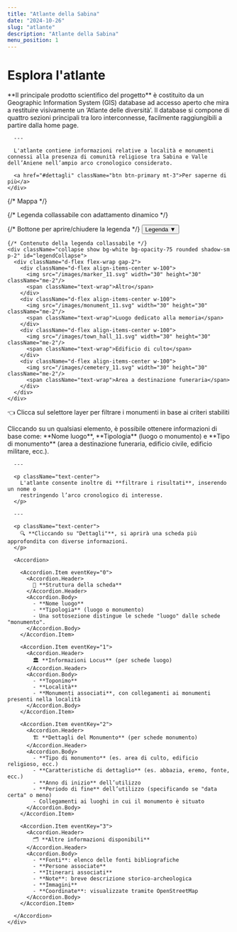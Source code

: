 ```yaml
---
title: "Atlante della Sabina"
date: "2024-10-26"
slug: "atlante"
description: "Atlante della Sabina"
menu_position: 1
---
```



# Esplora l'atlante

<Row className="my-4">
  <Col md={12}>
    <div className="bg-light p-4 rounded shadow-sm text-center">
      **Il principale prodotto scientifico del progetto** è costituito da un Geographic Information System (GIS) database ad accesso aperto che mira a restituire visivamente un ‘Atlante delle diversità’. Il database si compone di quattro sezioni principali tra loro interconnesse, facilmente raggiungibili a partire dalla home page.

      ---

      L'atlante contiene informazioni relative a località e monumenti connessi alla presenza di comunità religiose tra Sabina e Valle dell’Aniene nell’ampio arco cronologico considerato.

      <a href="#dettagli" className="btn btn-primary mt-3">Per saperne di più</a>
    </div>
  </Col>
</Row>



<Row className="my-4">
<Col md={10}>
<div className="position-relative" >
  {/* Mappa */}
  <MapLibre
    height="800px"
    baseLayers={["EsriStreets"]}
    sprite="https://openmaptiles.github.io/osm-bright-gl-style/sprite"
  >
    <VectorLayerLibre
      name="Monumenti"
      source={{
        dTable: "luogo_di_interesse",
        geoField: "coordinate",
        dQueryString: "filter[tipologia][_eq]=monumento&fields=id,tipo_monumento,nome_luogo,coordinate&limit=-1",
        transType: "geojson",
      }}
      checked={true}
      fitToContent={true}
      type="geojson"
      searchInFields={{
        "nome_luogo": "Toponimo",
        "tipo_monumento": {
          "label": "Tipo di monumento",
          "values": ["area a destinazione funeraria", "luogo dedicato alla memoria", "edificio di culto"],
        },
      }}
      style={{
        id: "luogo_di_interesse",
        type: "symbol",
        layout: {
          "icon-image": [
            "match",
            ["get", "tipo_monumento"],
            "area a destinazione funeraria", "cemetery_11",
            "luogo dedicato alla memoria", "monument_11",
            "edificio di culto", "town_hall_11",
            "marker_11" // Default (Altro)
          ],
          "icon-size": 2,
        },
      }}
      popupTemplate="<h4>${nome_luogo}</h4>
        <p>${tipo_monumento}</p>
        <a href='/monumento/?tb=luogo_di_interesse&id=${id}'>Dettagli</a>"
    />
  </MapLibre>

  {/* Legenda collassabile con adattamento dinamico */}
  <div className="position-absolute bottom-0 start-0 m-3" style={{ zIndex: 1000, minWidth: "220px", maxWidth: "280px" }}>
    {/* Bottone per aprire/chiudere la legenda */}
    <button
      className="btn w-100 text-white py-1"
      style={{ backgroundColor: "#990033" }} 
      type="button"
      data-bs-toggle="collapse"
      data-bs-target="#legendCollapse"
      aria-expanded="false"
      aria-controls="legendCollapse"
    >
      Legenda ▼
    </button>

    {/* Contenuto della legenda collassabile */}
    <div className="collapse show bg-white bg-opacity-75 rounded shadow-sm p-2" id="legendCollapse">
      <div className="d-flex flex-wrap gap-2">
        <div className="d-flex align-items-center w-100">
          <img src="/images/marker_11.svg" width="30" height="30" className="me-2"/>
          <span className="text-wrap">Altro</span>
        </div>
        <div className="d-flex align-items-center w-100">
          <img src="/images/monument_11.svg" width="30" height="30" className="me-2"/>
          <span className="text-wrap">Luogo dedicato alla memoria</span>
        </div>
        <div className="d-flex align-items-center w-100">
          <img src="/images/town_hall_11.svg" width="30" height="30" className="me-2"/>
          <span className="text-wrap">Edificio di culto</span>
        </div>
        <div className="d-flex align-items-center w-100">
          <img src="/images/cemetery_11.svg" width="30" height="30" className="me-2"/>
          <span className="text-wrap">Area a destinazione funeraria</span>
        </div>
      </div>
    </div>
  </div>
</div>
</Col>
<Col md={2} className="mt-3">
  <span>👈 Clicca sul selettore layer per filtrare i monumenti in base ai criteri stabiliti</span>
</Col>
</Row>

<Row className="my-4" id="dettagli">
  <Col md={12}>
    <div className="bg-light p-4 rounded shadow-sm">
      <p className="text-center">
        Cliccando su un qualsiasi elemento, è possibile ottenere informazioni di base come:
        **Nome luogo**, **Tipologia** (luogo o monumento) e **Tipo di monumento**
        (area a destinazione funeraria, edificio civile, edificio militare, ecc.).
      </p>

      ---

      <p className="text-center">
        L'atlante consente inoltre di **filtrare i risultati**, inserendo un nome o
        restringendo l’arco cronologico di interesse.
      </p>

      ---

      <p className="text-center">
        🔍 **Cliccando su "Dettagli"**, si aprirà una scheda più approfondita con diverse informazioni.
      </p>

      <Accordion>
        
        <Accordion.Item eventKey="0">
          <Accordion.Header>
            📜 **Struttura della scheda**
          </Accordion.Header>
          <Accordion.Body>
            - **Nome luogo**
            - **Tipologia** (luogo o monumento)
            - Una sottosezione distingue le schede "luogo" dalle schede "monumento".
          </Accordion.Body>
        </Accordion.Item>

        <Accordion.Item eventKey="1">
          <Accordion.Header>
            🏛️ **Informazioni Locus** (per schede luogo)
          </Accordion.Header>
          <Accordion.Body>
            - **Toponimo**
            - **Località**
            - **Monumenti associati**, con collegamenti ai monumenti presenti nella località
          </Accordion.Body>
        </Accordion.Item>

        <Accordion.Item eventKey="2">
          <Accordion.Header>
            🏗️ **Dettagli del Monumento** (per schede monumento)
          </Accordion.Header>
          <Accordion.Body>
            - **Tipo di monumento** (es. area di culto, edificio religioso, ecc.)
            - **Caratteristiche di dettaglio** (es. abbazia, eremo, fonte, ecc.)
            - **Anno di inizio** dell’utilizzo
            - **Periodo di fine** dell’utilizzo (specificando se "data certa" o meno)
            - Collegamenti ai luoghi in cui il monumento è situato
          </Accordion.Body>
        </Accordion.Item>

        <Accordion.Item eventKey="3">
          <Accordion.Header>
            🗂️ **Altre informazioni disponibili**
          </Accordion.Header>
          <Accordion.Body>
            - **Fonti**: elenco delle fonti bibliografiche
            - **Persone associate**
            - **Itinerari associati**
            - **Note**: breve descrizione storico-archeologica
            - **Immagini**
            - **Coordinate**: visualizzate tramite OpenStreetMap
          </Accordion.Body>
        </Accordion.Item>

      </Accordion>
    </div>
  </Col>
</Row>


